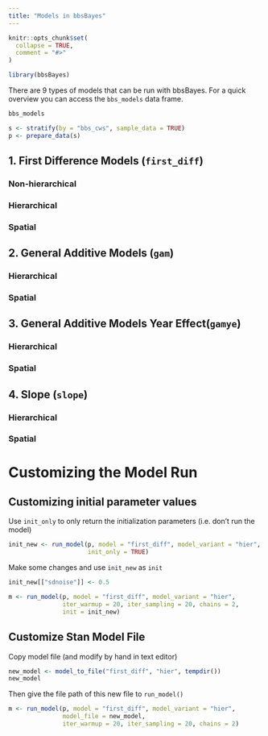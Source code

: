 ```yaml
---
title: "Models in bbsBayes"
---
```


```r
knitr::opts_chunk$set(
  collapse = TRUE,
  comment = "#>"
)
```

```r
library(bbsBayes)
```

There are 9 types of models that can be run with bbsBayes. For a quick overview
you can access the `bbs_models` data frame.

```r
bbs_models
```

```r
s <- stratify(by = "bbs_cws", sample_data = TRUE)
p <- prepare_data(s)
```





## 1. First Difference Models (`first_diff`)

### Non-hierarchical

### Hierarchical

### Spatial


## 2. General Additive Models (`gam`)

### Hierarchical

### Spatial


## 3. General Additive Models Year Effect(`gamye`)

### Hierarchical

### Spatial


## 4. Slope (`slope`)

### Hierarchical

### Spatial


# Customizing the Model Run

## Customizing initial parameter values

Use `init_only` to only return the initialization parameters (i.e. don't run the model)
```r
init_new <- run_model(p, model = "first_diff", model_variant = "hier",
                      init_only = TRUE)
```

Make some changes and use `init_new` as `init`
```r
init_new[["sdnoise"]] <- 0.5

m <- run_model(p, model = "first_diff", model_variant = "hier",
               iter_warmup = 20, iter_sampling = 20, chains = 2,
               init = init_new)
```

## Customize Stan Model File

Copy model file (and modify by hand in text editor)
```r
new_model <- model_to_file("first_diff", "hier", tempdir())
new_model
```

Then give the file path of this new file to `run_model()`
```r
m <- run_model(p, model = "first_diff", model_variant = "hier",
               model_file = new_model,
               iter_warmup = 20, iter_sampling = 20, chains = 2)
```

